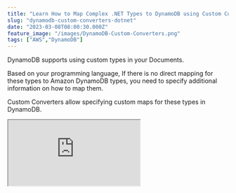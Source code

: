 ```yaml
---
title: "Learn How to Map Complex .NET Types to DynamoDB using Custom Converters"
slug: "dynamodb-custom-converters-dotnet"
date: "2023-03-08T08:00:30.000Z"
feature_image: "/images/DynamoDB-Custom-Converters.png"
tags: ["AWS","DynamoDB"]
---
```


DynamoDB supports using custom types in your Documents.

Based on your programming language, If there is no direct mapping for these types to Amazon DynamoDB types, you need to specify additional information on how to map them.

Custom Converters allow specifying custom maps for these types in DynamoDB.

<iframe src="https://www.youtube.com/embed/Uq1DDQqpUxk?feature=oembed" />

In this article, let’s learn how to use custom types and specify custom converters to save these types to your DynamoDB documents.

_This article is sponsored by AWS and is part of my [.NET on AWS Series](/posts/tag/aws/)._

.NET Complex Types and DynamoDB
-------------------------------

The .NET DynamoDB SDK, by default, supports a set of primitive .NET data types, collections, and a few other data types.

You can find the [full list of Supported data types here](https://docs.aws.amazon.com/amazondynamodb/latest/developerguide/DotNetSDKHighLevel.html#DotNetDynamoDBContext.SupportedTypes) and also the associated mapping to the DynamoDB type.

[

AWS DynamoDB For The .NET Developer: How To Easily Get Started

Learn how to get started with AWS DynamoDB with .NET Core by updating the default ASP NET Web API template to use DynamoDB as it’s data store. We will learn to do basic Creat, Read, Update and Delete operations from the API.

![](/images/logo-512x512.png)Rahul NathRahul Pulikkot Nath

![](/images/aws_dynamodb.jpg)

](/posts/aws-dynamodb-net-core/)

A complex type is a group of other primitive types or complex types in .NET.

When you use custom .NET classes as properties in a DynamoDB item automatically serializes it as a JSON object.

> _.NET Complex Types with a default constructor is automatically serialized to JSON object_.

This behavior is the same as when specifying complex types in API return data.

For example, the below `Wind` class, when used in a DynamoDB document object, gets serialized as a JSON object with the two properties.

```csharp
public class Wind
{
```
        public decimal Speed { get; set; }
        public string Direction { get; set; }
    }
    

The .NET SDK automatically handles this, and we don’t need to do anything additional for it.

**_The only thing to ensure is that the class has a default constructor._**

If there is no default constructor on the type, you need to specify a custom converter. We will explore this further when looking at the Value Objects in .NET.

.NET Enum Types and DynamoDB
----------------------------

When using Enumeration Types in .NET, they are automatically converted into their equivalent [underlying type value (by default _int_).](https://aws.amazon.com/blogs/developer/dynamodb-datamodel-enum-support/)

However, if you want the Enumeration values to be converted to their equivalent string values and saved to DynamoDB, you can do that using a Custom Converter.

### Enum To String Converter for DynamoDB

Storing Enumerations as string values makes it easier to understand the property values when looking at the raw data.

To add a custom converter, we need to implement the `IPropertyConverter` interface. The interface has two methods that we must implement - `FromEntry` and `ToEntry`.

As you would have guessed, these methods convert the .NET object to a DynamoDB item (`DynamoDBEntry`) and from DynamoDB back to the .NET object.

```csharp
public class DynamoEnumStringConverter < TEnum >: IPropertyConverter 
{  
```
      public object FromEntry(DynamoDBEntry entry) 
      {
        return (TEnum) Enum.Parse(typeof (TEnum), entry.AsString());
      } 
    
      public DynamoDBEntry ToEntry(object value) 
      {
        return new Primitive(value.ToString());
      }
    }

All we need to do in the above converter is to return the Enum ToString to convert to DynamoDB type and use the `Enum.Parse` method to convert it back to Enum type.

Configuring DynamoDB Converters
-------------------------------

With the converter ready to go, we need to apply this to be used by the DynamoDB SDK.

There are two ways you can do this, and let's explore both of them.

### Configure Converter at Property Level

To apply the DynamoDB Custom Converter on a type, we use the `DynamoDBProperty` attribute and specify the Converter type, as shown below.

```csharp
public class WeatherForecast
{
```
        ...
        [DynamoDBProperty(typeof(DynamoEnumStringConverter<WeatherType>))]
        public WeatherType WeatherType { get; set; }
        public Wind Wind { get; set; }
    }
    
```typescript
public enum WeatherType
{
```
        None,
        Sunny,
        Cloudy,
        Windy,
        Rainy,
        Stormy
    }
    

When reading and writing the item from DynamoDB, the converter is applied to convert between .NET and DynamoDB representation.

The converter gets applied to all the properties that have the `DynamoDBProperty` attribute set with the custom converter type.

### Configure Converter on DynamoDBContext

In the above scenario, we explicitly applied the DynamoDB Custom Converter on the .NET Property that we wanted the converter applied on.

If we have additional properties of the same type in the same DynamoDB item or other table items, we must duplicate the attribute on all the properties.

To avoid duplicating the converter, specify the DynamoDB converter at the DynamoDB context level. This applies to all the properties matching the converter type saved/read using the DynamoDB context.

The below code sets up the DynamoDB Customer converter on the `ConverterCache` property on the `DynamoDBContext` class.

```csharp
var dynamoDBContext = new DynamoDBContext(dynamoDbClient);
dynamoDBContext.ConverterCache
```
         .Add(typeof(WeatherType), new DynamoEnumStringConverter<WeatherType>());
    builder.Services.AddSingleton<IDynamoDBContext>(dynamoDBContext);
    

This is set up in the `Program.cs` class where we set up the Dependency Injection of the DynamoDBContext class for our application.

<iframe src="https://www.youtube.com/embed/YR6HkvNBpX4?feature=oembed" />

.NET Value Objects and DynamoDB
-------------------------------

Objects that are equal or the same because of the value of the properties are referred to as [ValueObject](https://martinfowler.com/bliki/ValueObject.html).

In C#, by default, two objects are equal only if they are the same instance. However, you can change the default behavior by overriding the `Equals` and `GetHashCode` methods.

You can find a sample implementation of a [ValueObject here.](https://learn.microsoft.com/en-us/dotnet/architecture/microservices/microservice-ddd-cqrs-patterns/implement-value-objects#value-object-implementation-in-c)

Using the `ValueObject` reference implementation as a base class below is a `Temperature` Value Object, which has two properties - `Degree` and `TemperatureType`.

```csharp
namespace dynamodb_querying
{
```
        public class Temperature : ValueObject
        {
            public decimal Degree { get; private set; }
            public TemperatureType Type { get; private set; }
    
            public Temperature(
    decimal degree, TemperatureType type)
            {
                Degree = degree;
                Type = type;
            }
    
            protected override IEnumerable<object> GetEqualityComponents()
            {
                yield return Degree;
                yield return Type;
            }
        }
    
        public enum TemperatureType
        {
            Celsius,
            Farenheit
        }
    

Value Objects are very similar to .NET Complex Types when saving to DynamoDB.

They get serialized to JSON structure if they have a default constructor.

However, with Value Objects, you are less likely to have a default constructor.

### .NET Value Object DynamoDB Converter

The below custom converter is for the .NET Value Object Type.

For example, I want to save the `Temperature` as a custom string in DynamoDB - _20°C, 35_°F, etc.

```csharp
public class DynamoTemperatureConverter : IPropertyConverter
{
```
        public object FromEntry(DynamoDBEntry entry)
        {
            if (entry != null)
            {
                var temperatureString = entry.AsString();
                if (temperatureString != null)
                {
                    var temps = temperatureString.Split("°", StringSplitOptions.None);
                    if (temps.Length == 2)
                    {
                        var unit = temps[1] switch
                        {
                            "C" => TemperatureType.Celsius,
                            "F" => TemperatureType.Farenheit,
                            _ => throw new NotImplementedException("Unknown Temperature Type")
                        }; ;
    
                        return new Temperature(Decimal.Parse(temps[0]), unit);
                    }
                }
            }
    
            return null;
        }
    
        public DynamoDBEntry ToEntry(object value)
        {
            if (value is Temperature temperature)
            {
                var unit = temperature.Type == TemperatureType.Celsius ? "C" : "F";
                return new Primitive($"{temperature.Degree}°{unit}");
            }
    
            return null;
        }
    }
    

Based on the `TemperatureType` value, the above code switches between °C and °F when saving the Temperature to DynamoDB.

When reading the value back, it splits the string into a known format and creates the `Temperature` object using its constructor.

I hope this helps you understand how to use custom converters in DYnamoDB and convert data as required when saving to DynamoDB.

🔗Full [Source Code](https://rahulpnath.visualstudio.com/YouTube%20Samples/_git/dynamodb-converters) for the examples.